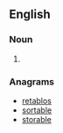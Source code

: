 ==English==

===Noun===
{{head|en|noun plural form}}

# {{plural of|bloater|lang=en}}

===Anagrams===
* [[retablos#English|retablos]]
* [[sortable#English|sortable]]
* [[storable#English|storable]]
